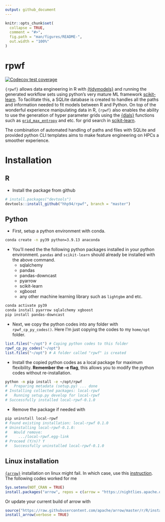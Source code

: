 ```yaml
---
output: github_document
---
```


<!-- README.md is generated from README.Rmd. Please edit that file -->

```r
knitr::opts_chunk$set(
  collapse = TRUE,
  comment = "#>",
  fig.path = "man/figures/README-",
  out.width = "100%"
)
```

# rpwf

<!-- badges: start -->
[![Codecov test coverage](https://codecov.io/gh/hhp94/rpwf/branch/master/graph/badge.svg)](https://app.codecov.io/gh/hhp94/rpwf?branch=master)
<!-- badges: end -->

`{rpwf}` allows data engineering in R with [{tidymodels}](https://www.tidymodels.org/) 
and running the generated workflow sets using python's very mature ML framework  [scikit-learn](https://scikit-learn.org/stable/index.html). 
To facilitate this, a SQLite database is created to handles all the paths and 
information needed to fit models between R and Python. On top of the 
wonderful experience manipulating data in R, `{rpwf}` also enables the ability 
to use the generation of hyper parameter grids using the [{dials}](https://dials.tidymodels.org/) functions
such as [`grid_max_entropy`](https://dials.tidymodels.org/reference/grid_max_entropy.html) and etc. for
grid search in [scikit-learn](https://scikit-learn.org/stable/index.html).

The combination of automated handling of paths and files with SQLite and provided 
python CLI templates aims to make feature engineering on HPCs a smoother 
experience.  

# Installation
## R
* Install the package from github
```r
# install.packages("devtools")
devtools::install_github("hhp94/rpwf", branch = "master")
```

## Python
* First, setup a python environment with conda.
```bash
conda create -n py39 python=3.9.13 anaconda
```

* You'll need the the following python packages installed in your python 
environment. `pandas` and `scikit-learn` should already be installed with the 
above command.  
  + sqlalchemy  
  + pandas  
  + pandas-downcast  
  + pyarrow  
  + scikit-learn  
  + xgboost  
  + any other machine learning library such as `lightgbm` and etc.  

```bash
conda activate py39
conda install pyarrow sqlalchemy xgboost
pip install pandas-downcast
```

* Next, we copy the python codes into any folder with `rpwf_cp_py_codes()`. Here
I'm just copying the codes to my `home/opt` folder.  

```r
list.files("~/opt") # Coping python codes to this folder
rpwf_cp_py_codes("~/opt")
list.files("~/opt") # A folder called "rpwf" is created
```

* Install the copied python codes as a local package for maximum flexibility.
**Remember the -e flag**, this allows you to modify the python codes without 
re-installation.  

```bash
python -m pip install -e ~/opt/rpwf
#   Preparing metadata (setup.py) ... done
# Installing collected packages: local-rpwf
#   Running setup.py develop for local-rpwf
# Successfully installed local-rpwf-0.1.0
```

* Remove the package if needed with
```bash
pip uninstall local-rpwf
# Found existing installation: local-rpwf 0.1.0
# Uninstalling local-rpwf-0.1.0:
#   Would remove:
#     .../local-rpwf.egg-link
# Proceed (Y/n)? Y
#   Successfully uninstalled local-rpwf-0.1.0
```

## Linux installation
[`{arrow}`](https://arrow.apache.org/) installation on linux might fail. In 
which case, use this [instruction](https://cran.r-project.org/web/packages/arrow/vignettes/install.html). 
The following codes worked for me

``` r
Sys.setenv(NOT_CRAN = TRUE)
install.packages("arrow", repos = c(arrow = "https://nightlies.apache.org/arrow/r", getOption("repos")))
```

Or update your current build of arrow with

``` r
source("https://raw.githubusercontent.com/apache/arrow/master/r/R/install-arrow.R")
install_arrow(verbose = TRUE)
```

